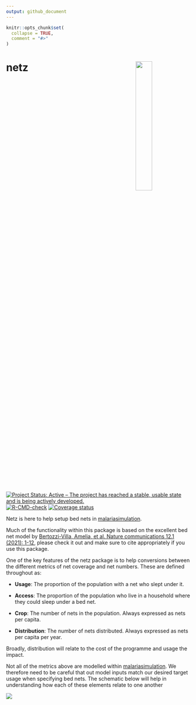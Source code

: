 ```yaml
---
output: github_document
---
```


<!-- README.md is generated from README.Rmd. Please edit that file -->

```r
knitr::opts_chunk$set(
  collapse = TRUE,
  comment = "#>"
)
```

# netz <img src="man/figures/Netz.png" align="right" width=30% height=30% />

<!-- badges: start -->
[![Project Status: Active – The project has reached a stable, usable state and is being actively developed.](https://www.repostatus.org/badges/latest/active.svg)](https://www.repostatus.org/#active)
[![R-CMD-check](https://github.com/mrc-ide/netz/workflows/R-CMD-check/badge.svg)](https://github.com/mrc-ide/netz/actions)
[![Coverage status](https://codecov.io/gh/mrc-ide/peeps/branch/main/graph/badge.svg)](https://codecov.io/github/mrc-ide/netz)
<!-- badges: end -->

Netz is here to help setup bed nets in [malariasimulation](https://mrc-ide.github.io/malariasimulation/).

Much of the functionality within this package is based on the excellent bed net model by [Bertozzi-Villa, Amelia, et al. Nature communications 12.1 (2021): 1-12](https://www.nature.com/articles/s41467-021-23707-7), please check it out
and make sure to cite appropriately if you use this package.

One of the key features of the netz package is to help conversions between the different metrics of net coverage and net numbers. These are defined throughout
as:

* **Usage**: The proportion of the population with a net who slept under it.

* **Access**: The proportion of the population who live in a household where they could sleep under a bed net.

* **Crop**: The number of nets in the population. Always expressed as nets per capita.

* **Distribution**: The number of nets distributed. Always expressed as nets per capita per year.

Broadly, distribution will relate to the cost of the programme and usage the impact.

Not all of the metrics above are modelled within [malariasimulation](https://mrc-ide.github.io/malariasimulation/). We therefore 
need to be careful that out model inputs match our desired target usage 
when specifying bed nets. The schematic below will help in understanding how
each of these elements relate to one another

<img src="man/figures/Schematic.png" />